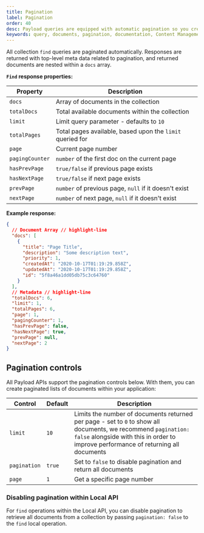 ```yaml
---
title: Pagination
label: Pagination
order: 40
desc: Payload queries are equipped with automatic pagination so you create paginated lists of documents within your app.
keywords: query, documents, pagination, documentation, Content Management System, cms, headless, javascript, node, react, nextjs
---
```


All collection `find` queries are paginated automatically. Responses are returned with top-level meta data related to pagination, and returned documents are nested within a `docs` array.

**`Find` response properties:**

| Property        | Description                                               |
| --------------- | --------------------------------------------------------- |
| `docs`          | Array of documents in the collection                      |
| `totalDocs`     | Total available documents within the collection           |
| `limit`         | Limit query parameter - defaults to `10`                  |
| `totalPages`    | Total pages available, based upon the `limit` queried for |
| `page`          | Current page number                                       |
| `pagingCounter` | `number` of the first doc on the current page             |
| `hasPrevPage`   | `true/false` if previous page exists                      |
| `hasNextPage`   | `true/false` if next page exists                          |
| `prevPage`      | `number` of previous page, `null` if it doesn't exist     |
| `nextPage`      | `number` of next page, `null` if it doesn't exist         |

**Example response:**

```json
{
  // Document Array // highlight-line
  "docs": [
    {
      "title": "Page Title",
      "description": "Some description text",
      "priority": 1,
      "createdAt": "2020-10-17T01:19:29.858Z",
      "updatedAt": "2020-10-17T01:19:29.858Z",
      "id": "5f8a46a1dd05db75c3c64760"
    }
  ],
  // Metadata // highlight-line
  "totalDocs": 6,
  "limit": 1,
  "totalPages": 6,
  "page": 1,
  "pagingCounter": 1,
  "hasPrevPage": false,
  "hasNextPage": true,
  "prevPage": null,
  "nextPage": 2
}
```

## Pagination controls

All Payload APIs support the pagination controls below. With them, you can create paginated lists of documents within your application:

| Control      | Default | Description                                                                                                                                                                                          |
| ------------ | ------- | ---------------------------------------------------------------------------------------------------------------------------------------------------------------------------------------------------- |
| `limit`      | `10`    | Limits the number of documents returned per page - set to `0` to show all documents, we recommend `pagination: false` alongside with this in order to improve performance of returning all documents |
| `pagination` | `true`  | Set to `false` to disable pagination and return all documents                                                                                                                                        |
| `page`       | `1`     | Get a specific page number                                                                                                                                                                           |

### Disabling pagination within Local API

For `find` operations within the Local API, you can disable pagination to retrieve all documents from a collection by passing `pagination: false` to the `find` local operation.
